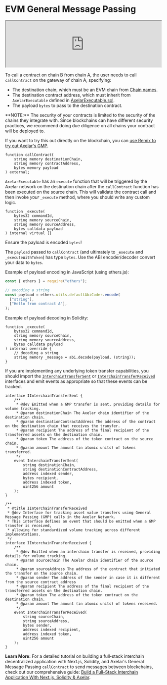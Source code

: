 # EVM General Message Passing


<iframe
  width="100%"
  className="aspect-video"
  src="https://www.youtube.com/embed/htMVIYzGA34"
  title="YouTube video player"
  allow="accelerometer; autoplay; clipboard-write; encrypted-media; gyroscope; picture-in-picture"
  allowFullScreen
></iframe>

To call a contract on chain B from chain A, the user needs to call `callContract` on the gateway of chain A, specifying:

- The destination chain, which must be an EVM chain from [Chain names](/dev/reference/mainnet-chain-names/).
- The destination contract address, which must inherit from `AxelarExecutable` defined in [AxelarExecutable.sol](https://github.com/axelarnetwork/axelar-gmp-sdk-solidity/blob/main/contracts/executable/AxelarExecutable.sol).
- The payload `bytes` to pass to the destination contract.

<Callout emoji="🚨">
  **NOTE:** The security of your contracts is limited to the security of the
  chains they integrate with. Since blockchains can have different security
  practices, we recommend doing due diligence on all chains your contract will
  be deployed to.
</Callout>

If you want to try this out directly on the blockchain, you can [use Remix to try out Axelar's GMP](https://remix.ethereum.org/axelarnetwork/axelar-docs/blob/main/public/samples/gmp-senderreceiver.sol).

```solidity
function callContract(
    string memory destinationChain,
    string memory contractAddress,
    bytes memory payload
) external;
```

`AxelarExecutable` has an `execute` function that will be triggered by the Axelar network on the destination chain after the `callContract` function has been executed on the source chain. This will validate the contract call and then invoke _your_ `_execute` method, where you should write any custom logic.

```solidity
function _execute(
    bytes32 commandId,
    string memory sourceChain,
    string memory sourceAddress,
    bytes calldata payload
) internal virtual {}
```

<Callout emoji="ℹ️">Ensure the payload is encoded `bytes`!</Callout>

The `payload` passed to `callContract` (and ultimately to `_execute` and `_executeWithToken`) has type `bytes`. Use the ABI encoder/decoder convert your data to `bytes`.

Example of payload encoding in JavaScript (using ethers.js):

```javascript
const { ethers } = require("ethers");

// encoding a string
const payload = ethers.utils.defaultAbiCoder.encode(
  ["string"],
  ["Hello from contract A"],
);
```

Example of payload decoding in Solidity:

```solidity
function _execute(
    bytes32 commandId,
    string memory sourceChain,
    string memory sourceAddress,
    bytes calldata payload
) internal override {
    // decoding a string
    string memory _message = abi.decode(payload, (string));
}
```

If you are implementing any underlying token transfer capabilities, you should import the [`InterchainTransferSent`](https://github.com/axelarnetwork/axelar-gmp-sdk-solidity/blob/main/contracts/interfaces/IInterchainTransfer.sol) or [`InterchainTransferReceived`](https://github.com/axelarnetwork/axelar-gmp-sdk-solidity/blob/main/contracts/interfaces/IInterchainTransfer.sol) interfaces and emit events as appropriate so that these events can be tracked.

```solidity
interface IInterchainTransferSent {
    /**
     * @dev Emitted when a GMP transfer is sent, providing details for volume tracking.
     * @param destinationChain The Axelar chain identifier of the destination chain.
     * @param destinationContractAddress The address of the contract on the destination chain that receives the transfer.
     * @param recipient The address of the final recipient of the transferred assets on the destination chain.
     * @param token The address of the token contract on the source chain.
     * @param amount The amount (in atomic units) of tokens transferred.
     */
    event InterchainTransferSent(
        string destinationChain,
        string destinationContractAddress,
        address indexed sender,
        bytes recipient,
        address indexed token,
        uint256 amount
    );
}

/**
 * @title IInterchainTransferReceived
 * @dev Interface for tracking asset value transfers using General Message Passing (GMP) calls in the Axelar Network.
 * This interface defines an event that should be emitted when a GMP transfer is received,
 * allowing for standardized volume tracking across different implementations.
 */
interface IInterchainTransferReceived {
    /**
     * @dev Emitted when an interchain transfer is received, providing details for volume tracking.
     * @param sourceChain The Axelar chain identifier of the source chain.
     * @param sourceAddress The address of the contract that initiated the transfer on the source chain.
     * @param sender The address of the sender in case it is different from the source contract address
     * @param recipient The address of the final recipient of the transferred assets on the destination chain.
     * @param token The address of the token contract on the destination chain.
     * @param amount The amount (in atomic units) of tokens received.
     */
    event InterchainTransferReceived(
        string sourceChain,
        string sourceAddress,
        bytes sender,
        address indexed recipient,
        address indexed token,
        uint256 amount
    );
}
```

**Learn More:** For a detailed tutorial on building a full-stack interchain decentralized application with Next.js, Solidity, and Axelar's General Message Passing `callContract` to send messages between blockchains, check out our comprehensive guide: [Build a Full-Stack Interchain Application With Next.js, Solidity & Axelar](https://blog.axelar.dev/build-a-full-stack-interchain-application-with-nextjs-solidity-axelar).
